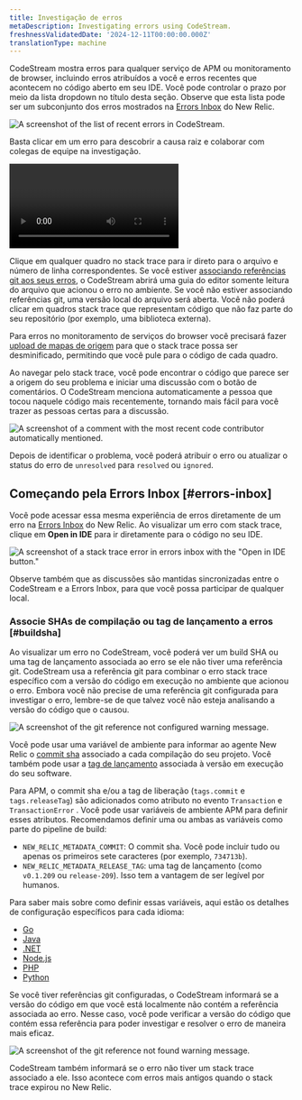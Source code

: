 ```yaml
---
title: Investigação de erros
metaDescription: Investigating errors using CodeStream.
freshnessValidatedDate: '2024-12-11T00:00:00.000Z'
translationType: machine
---
```







CodeStream mostra erros para qualquer serviço de APM ou monitoramento de browser, incluindo erros atribuídos a você e erros recentes que acontecem no código aberto em seu IDE. Você pode controlar o prazo por meio da lista dropdown no título desta seção. Observe que esta lista pode ser um subconjunto dos erros mostrados na [Errors Inbox](/docs/errors-inbox/errors-inbox/) do New Relic.

<img
  title="The list of recent errors in CodeStream."
  alt="A screenshot of the list of recent errors in CodeStream."
  src={codestreamErrorsList}
/>

Basta clicar em um erro para descobrir a causa raiz e colaborar com colegas de equipe na investigação.

<Video
  type="wistia"
  id="l65l4cqqhd"
/>

Clique em qualquer quadro no stack trace para ir direto para o arquivo e número de linha correspondentes. Se você estiver [associando referências git aos seus erros](#buildsha), o CodeStream abrirá uma guia do editor somente leitura do arquivo que acionou o erro no ambiente. Se você não estiver associando referências git, uma versão local do arquivo será aberta. Você não poderá clicar em quadros stack trace que representam código que não faz parte do seu repositório (por exemplo, uma biblioteca externa).

Para erros no monitoramento de serviços do browser você precisará fazer [upload de mapas de origem](/docs/browser/browser-monitoring/browser-pro-features/upload-source-maps-un-minify-js-errors/) para que o stack trace possa ser desminificado, permitindo que você pule para o código de cada quadro.

Ao navegar pelo stack trace, você pode encontrar o código que parece ser a origem do seu problema e iniciar uma discussão com o botão de comentários. O CodeStream menciona automaticamente a pessoa que tocou naquele código mais recentemente, tornando mais fácil para você trazer as pessoas certas para a discussão.

<img
  title="A comment with the most recent code contributor automatically mentioned."
  alt="A screenshot of a comment with the most recent code contributor automatically mentioned."
  src={codestreamErrorComment}
/>

Depois de identificar o problema, você poderá atribuir o erro ou atualizar o status do erro de `unresolved` para `resolved` ou `ignored`.

## Começando pela Errors Inbox [#errors-inbox]

Você pode acessar essa mesma experiência de erros diretamente de um erro na [Errors Inbox](/docs/errors-inbox/errors-inbox/) do New Relic. Ao visualizar um erro com stack trace, clique em <DoNotTranslate>**Open in IDE**</DoNotTranslate> para ir diretamente para o código no seu IDE.

<img
  title="A stack trace error in errors inbox with the &quot;Open in IDE button"
  alt="A screenshot of a stack trace error in errors inbox with the &quot;Open in IDE button.&quot;"
  src={errorsinboxOpeninIdeCodestream}
/>

Observe também que as discussões são mantidas sincronizadas entre o CodeStream e a Errors Inbox, para que você possa participar de qualquer local.

### Associe SHAs de compilação ou tag de lançamento a erros [#buildsha]

Ao visualizar um erro no CodeStream, você poderá ver um build SHA ou uma tag de lançamento associada ao erro se ele não tiver uma referência git. CodeStream usa a referência git para combinar o erro stack trace específico com a versão do código em execução no ambiente que acionou o erro. Embora você não precise de uma referência git configurada para investigar o erro, lembre-se de que talvez você não esteja analisando a versão do código que o causou.

<img
  title="The git reference not configured warning message."
  alt="A screenshot of the git reference not configured warning message."
  src={codestreamBuildShaNotConfigured}
/>

Você pode usar uma variável de ambiente para informar ao agente New Relic <InlinePopover type="apm"/>o [commit sha](https://git-scm.com/book/en/v2/Git-Tools-Revision-Selection) associado a cada compilação do seu projeto. Você também pode usar a [tag de lançamento](https://git-scm.com/book/en/v2/Git-Basics-Tagging) associada à versão em execução do seu software.

Para APM, o commit sha e/ou a tag de liberação (`tags.commit` e `tags.releaseTag`) são adicionados como atributo no evento `Transaction` e `TransactionError` . Você pode usar variáveis de ambiente APM para definir esses atributos. Recomendamos definir uma ou ambas as variáveis como parte do pipeline de build:

* `NEW_RELIC_METADATA_COMMIT`: O commit sha. Você pode incluir tudo ou apenas os primeiros sete caracteres (por exemplo, `734713b`).
* `NEW_RELIC_METADATA_RELEASE_TAG`: uma tag de lançamento (como `v0.1.209` ou `release-209`). Isso tem a vantagem de ser legível por humanos.

Para saber mais sobre como definir essas variáveis, aqui estão os detalhes de configuração específicos para cada idioma:

* [Go](/docs/agents/go-agent/configuration/go-agent-configuration/)
* [Java](/docs/agents/java-agent/configuration/java-agent-configuration-config-file/)
* [.NET](/docs/agents/net-agent/configuration/net-agent-configuration/)
* [Node.js](/docs/agents/nodejs-agent/installation-configuration/nodejs-agent-configuration/)
* [PHP](/docs/agents/php-agent/configuration/php-agent-configuration/)
* [Python](/docs/agents/python-agent/configuration/python-agent-configuration/)

Se você tiver referências git configuradas, o CodeStream informará se a versão do código em que você está localmente não contém a referência associada ao erro. Nesse caso, você pode verificar a versão do código que contém essa referência para poder investigar e resolver o erro de maneira mais eficaz.

<img
  title="The git reference not found warning message."
  alt="A screenshot of the git reference not found warning message."
  src={codestreamBuildShaNotFound}
/>

CodeStream também informará se o erro não tiver um stack trace associado a ele. Isso acontece com erros mais antigos quando o stack trace expirou no New Relic.
